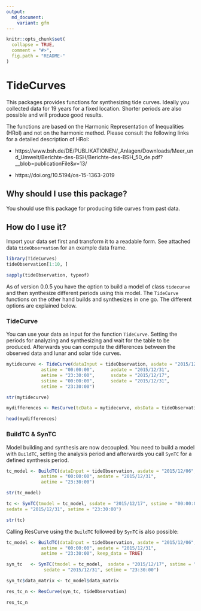 ```yaml
---
output:
  md_document:
    variant: gfm
---
```


<!-- README.md is generated from README.Rmd. Please edit that file -->

```r
knitr::opts_chunk$set(
  collapse = TRUE,
  comment = "#>",
  fig.path = "README-"
)
```

# TideCurves

This packages provides functions for synthesizing tide curves. Ideally you collected data for 19 years for a fixed location.
Shorter periods are also possible and will produce good results.

The functions are based on the Harmonic Representation of Inequalities (HRoI) and not on the harmonic method. Please consult the following links for a detailed description of HRoI:

- https://www.bsh.de/DE/PUBLIKATIONEN/_Anlagen/Downloads/Meer_und_Umwelt/Berichte-des-BSH/Berichte-des-BSH_50_de.pdf?__blob=publicationFile&v=13/

- https://doi.org/10.5194/os-15-1363-2019

## Why should I use this package?

You should use this package for producing tide curves from past data.

## How do I use it?

Import your data set first and transform it to a readable form. See attached data `tideObservation` for an example data frame.

```r
library(TideCurves)
tideObservation[1:10, ]

sapply(tideObservation, typeof)

```

As of version 0.0.5 you have the option to build a model of class `tidecurve` and then synthesize different periods using this model. The `TideCurve` functions on the other hand builds and synthesizes in one go. The different options are explained below.

### TideCurve

You can use your data as input for the function `TideCurve`. Setting the periods for analyzing and synthesizing and wait for the table to be produced. Afterwards you can compute the differences between the observed data and lunar and solar tide curves. 

```r
mytidecurve <- TideCurve(dataInput = tideObservation, asdate = "2015/12/06",
             astime = "00:00:00",      aedate = "2015/12/31",
             aetime = "23:30:00",      ssdate = "2015/12/17",
             sstime = "00:00:00",      sedate = "2015/12/31",
             setime = "23:30:00")

str(mytidecurve)

mydifferences <- ResCurve(tcData = mytidecurve, obsData = tideObservation)

```

```r
head(mydifferences)
```

### BuildTC & SynTC

Model building and synthesis are now decoupled. You need to build a model with `BuildTC`, setting the analysis period and afterwards you call `SynTC` for a defined synthesis period.

```r
tc_model <- BuildTC(dataInput = tideObservation, asdate = "2015/12/06",
             astime = "00:00:00", aedate = "2015/12/31",
             aetime = "23:30:00")
```

```r
str(tc_model)
```


```r
tc <- SynTC(tmodel = tc_model, ssdate = "2015/12/17", sstime = "00:00:00",
sedate = "2015/12/31", setime = "23:30:00")
```

```r
str(tc)
```

Calling ResCurve using the `BuildTC` followed by `SynTC` is also possible:

```r

tc_model <- BuildTC(dataInput = tideObservation, asdate = "2015/12/06",
             astime = "00:00:00", aedate = "2015/12/31",
             aetime = "23:30:00", keep_data = TRUE)

syn_tc   <- SynTC(tmodel = tc_model,  ssdate = "2015/12/17", sstime = "00:00:00" ,
              sedate = "2015/12/31", setime = "23:30:00")

syn_tc$data_matrix <- tc_model$data_matrix

res_tc_n <- ResCurve(syn_tc, tideObservation)
```

```r
res_tc_n
```

